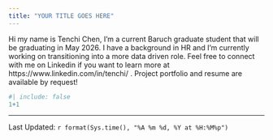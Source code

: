 ```yaml
---
title: "YOUR TITLE GOES HERE"
---
```

Hi my name is Tenchi Chen, I'm a current Baruch graduate student that will be graduating in May 2026. I have a background in HR and I'm currently working on transitioning into a more data driven role. Feel free to connect with me on Linkedin if you want to learn more at https://www.linkedin.com/in/tenchi/ . Project portfolio and resume are available by request! 
```r
#| include: false
1+1
```
--------------
Last Updated: `r format(Sys.time(), "%A %m %d, %Y at %H:%M%p")`